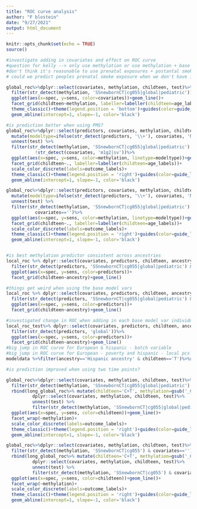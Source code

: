 ```yaml
---
title: "ROC curve analysis"
author: "F blostein"
date: "9/27/2021"
output: html_document
---
```


```r
knitr::opts_chunk$set(echo = TRUE)
source()
```

```r
#investigate adding in covariates and effect on ROC curve 
#question for kelly --> only use methylation or use methylation + base model
#don't think it's reasonable to use prenatal exposures + postantal smoking 
# could we predict peoples prenatal smoke exposure when we don't have info on maternal smoking/behaviors 

global_roc%>%dplyr::select(covariates, methylation, childteen, test)%>%unnest(test) %>% 
  filter(str_detect(methylation, 'SSnewbornCT|cg055|global|pediatric'))%>%
  ggplot(aes(x=spec, y=sens, color=covariates))+geom_line()+
  facet_grid(childteen~methylation, labeller=labeller(childteen=age_labels, methylation=outcome_labels))+
  theme_classic()+theme(legend.position = 'bottom')+guides(color=guide_legend(nrow=6,byrow=TRUE))+
  geom_abline(intercept=1, slope=-1, color='black')

#is prediction better when using PMS? 
global_roc%>%dplyr::select(predictors, covariates, methylation, childteen, test)%>%
  mutate(modeltype=ifelse(str_detect(predictors, '\\+'), covariates, 'No covariates'))%>%
  unnest(test) %>% 
  filter(str_detect(methylation, 'SSnewbornCT|cg055|global|pediatric') &
           !str_detect(covariates, 'm1g2|sv'))%>%
  ggplot(aes(x=spec, y=sens, color=methylation, linetype=modeltype))+geom_line()+
  facet_grid(childteen~., labeller=labeller(childteen=age_labels))+
  scale_color_discrete(labels=outcome_labels)+
  theme_classic()+theme(legend.position = 'right')+guides(color=guide_legend(nrow=4,byrow=TRUE))+
  geom_abline(intercept=1, slope=-1, color='black')

global_roc%>%dplyr::select(predictors, covariates, methylation, childteen, test)%>%
  mutate(modeltype=ifelse(str_detect(predictors, '\\+'), covariates, 'No covariates'))%>%
  unnest(test) %>% 
  filter(str_detect(methylation, 'SSnewbornCT|cg055|global|pediatric') &
           covariates=='')%>%
  ggplot(aes(x=spec, y=sens, color=methylation, linetype=modeltype))+geom_line()+
  facet_grid(childteen~., labeller=labeller(childteen=age_labels))+
  scale_color_discrete(labels=outcome_labels)+
  theme_classic()+theme(legend.position = 'right')+guides(color=guide_legend(nrow=4,byrow=TRUE))+
  geom_abline(intercept=1, slope=-1, color='black')


#is best methylation predictor consistent across ancestries
local_roc %>% dplyr::select(covariates, predictors, childteen, ancestry, test)%>%unnest(test)%>% 
  filter(str_detect(predictors, 'SSnewbornCT|cg055|global|pediatric') & covariates=='')%>%
  ggplot(aes(x=spec, y=sens, color=predictors))+
  facet_grid(childteen~ancestry)+geom_line()

#things get weird when using the base model vars
local_roc %>% dplyr::select(covariates, predictors, childteen, ancestry, test)%>%unnest(test)%>% 
  filter(str_detect(predictors, 'SSnewbornCT|cg055|global|pediatric') & covariates!='')%>%
  ggplot(aes(x=spec, y=sens, color=predictors))+
  facet_grid(childteen~ancestry)+geom_line()

#investigated change in ROC when adding in each base model var individually
local_roc_test%>% dplyr::select(covariates, predictors, childteen, ancestry, test)%>%unnest(test)%>% 
  filter(str_detect(predictors, 'global'))%>%
  ggplot(aes(x=spec, y=sens, color=predictors))+
  facet_grid(childteen~ancestry)+geom_line()
#big jump in ROC curve for European & hispanic - batch variable 
#big jump in ROC curve for European - poverty and hispanic - local pcs
modeldata %>%filter(ancestry=='Hispanic ancestry' & childteen=='T')%>%xtabs(~Sample_Plate+smkPreg_binary, data=.)

#is prediction improved when using two time points? 

global_roc%>%dplyr::select(covariates, methylation, childteen, test)%>%unnest(test) %>% 
  filter(str_detect(methylation, 'SSnewbornCT|cg055|global|pediatric') & covariates=='')%>%
  rbind(long_global_roc%>% mutate(childteen='C+T', methylation=gsub('_C.*', '', methylation))%>%
          dplyr::select(covariates, methylation, childteen, test)%>%
          unnest(test) %>% 
          filter(str_detect(methylation, 'SSnewbornCT|cg055|global|pediatric') & covariates==''))%>%
  ggplot(aes(x=spec, y=sens, color=childteen))+geom_line()+
  facet_wrap(~methylation)+
  scale_color_discrete(labels=outcome_labels)+
  theme_classic()+theme(legend.position = 'right')+guides(color=guide_legend(nrow=4,byrow=TRUE))+
  geom_abline(intercept=1, slope=-1, color='black')

global_roc%>%dplyr::select(covariates, methylation, childteen, test)%>%unnest(test) %>% 
  filter(str_detect(methylation, 'SSnewbornCT|cg055') & covariates=='')%>%
  rbind(long_global_roc%>% mutate(childteen='C+T', methylation=gsub('_C.*', '', methylation))%>%
          dplyr::select(covariates, methylation, childteen, test)%>%
          unnest(test) %>% 
          filter(str_detect(methylation, 'SSnewbornCT|cg055') & covariates==''))%>%
  ggplot(aes(x=spec, y=sens, color=childteen))+geom_line()+
  facet_wrap(~methylation)+
  scale_color_discrete(labels=outcome_labels)+
  theme_classic()+theme(legend.position = 'right')+guides(color=guide_legend(nrow=4,byrow=TRUE))+
  geom_abline(intercept=1, slope=-1, color='black')

```

